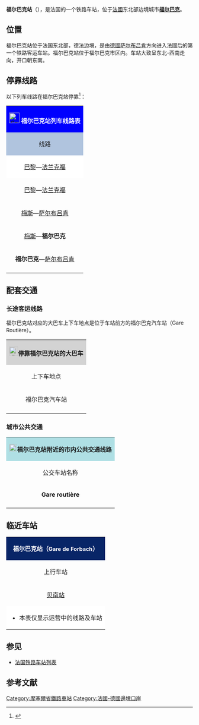 {{Infobox station
| name          =[[File:Sncf-logo.svg|32x32px]]福尔巴克站<br />Gare de Forbach
| type          = [[法国铁路|法国铁路]]
| image = File:Gare_de_Forbach.JPG
|image_caption = 福尔巴克站
| address       = {{FRA}}[[摩泽尔省|摩泽尔省]][[福尔巴克|福尔巴克]]
| latd          = 49
| latm          = 11
| lats          = 22
| latNS         = N
| longd         = 6
| longm         = 54
| longs         = 05
| longEW        = E
| operator = [[File:Sncf-logo.svg|32x32px]]
| coordinates_display = yes
| iso_region    = FR
| line          = 
* [[雷米伊－斯蒂兰旺代勒铁路|雷米伊－斯蒂兰旺代勒铁路]]
| platform      = 1岛式站台，1侧式站台
| tracks        = 3
| opened        = 1852年11月14日
| passengers= 约34.3万人次<ref>{{Cite web|url=https://ressources.data.sncf.com/explore/dataset/frequentation-gares/?sort=voyageurs_2014&q=forbach|title=Fréquentation en gares en 2014|accessdate=2016-11-06|author=SNCF|date=|language=法语|publisher=SNCF Open Data}}</ref>
| pass_year= 2015年
| station_type = 客运车站，兼办少量货运业务
| connections = 
* Flixbus
* 摩泽尔省城际客运
* 福尔巴克城市公共交通
| closed        = 
| map_locator   = 
}}

'''福尔巴克站'''（{{lang-fr|Gare de Forbach}}），是法国的一个铁路车站，位于[[法國|法國]]东北部边境城市'''[[福尔巴克|福尔巴克]]'''。

==位置==

福尔巴克站位于法国东北部，德法边境，是由[[德國|德國]][[萨尔布吕肯|萨尔布吕肯]]方向进入法國后的第一个铁路客运车站。福尔巴克站位于福尔巴克市区内。车站大致呈东北-西南走向，开口朝东南。

== 停靠线路 ==
以下列车线路在福尔巴克站停靠<ref>{{Cite web|url=http://www.bahn.de/i/view/mdb/bahnintern/international/frankreich/mdb_88413_horaires_paris_-_francfort.pdf|title=巴黎-法兰克福高铁列车时刻表|accessdate=2016-03-31|author=DB|date=|language=法语|publisher=DB|deadurl=yes|archiveurl=https://web.archive.org/web/20151106100821/http://www.bahn.de/i/view/mdb/bahnintern/international/frankreich/mdb_88413_horaires_paris_-_francfort.pdf|archivedate=2015-11-06}}</ref>：

{| class="wikitable mw-collapsible" 
|colspan="5" style="background:#0000FF" align="center" |[[File:Sncf-logo.svg|28x28px]] <font color=#FFFFFF>'''福尔巴克站列车线路表'''</font>
|-
!style="background:#B0C4DE"| 线路
!style="background:#B0C4DE"|车种
!style="background:#B0C4DE"|上一站
!style="background:#B0C4DE"|下一站
!style="background:#B0C4DE"|大致运行频率{{noteTag|name=noteA}}
|-
|style="background:#FFFFFF" |[[巴黎东站|巴黎]]—[[法兰克福火车总站|法兰克福]]
|style="background:#FFFFFF" align="center"|'''[[ICE|ICE]]'''
|style="background:#FFFFFF"|[[巴黎东站|巴黎东]]
|style="background:#FFFFFF"|[[萨尔布吕肯火车总站|萨尔布吕肯]]
|style="background:#FFFFFF"|每天1~2趟
|-
|[[巴黎东站|巴黎]]—[[法兰克福火车总站|法兰克福]]
|align="center"|'''[[TGV|TGV]]'''
|[[巴黎东站|巴黎东]]
|[[萨尔布吕肯火车总站|萨尔布吕肯]]
|每天1趟
|-
|[[梅斯城站|梅斯]]—[[萨尔布吕肯火车总站|萨尔布吕肯]]
| rowspan="3" align="center"|'''[[法国大区列车|TER]]'''
|[[贝南站|贝南]]
|[[萨尔布吕肯火车总站|萨尔布吕肯]]
|每天2~3趟
|-
|[[梅斯城站|梅斯]]—'''福尔巴克'''
|[[贝南站|贝南]]
|（终点）
|每天8趟左右
|-
|'''福尔巴克'''—[[萨尔布吕肯火车总站|萨尔布吕肯]]
|（起点）
|[[萨尔布吕肯火车总站|萨尔布吕肯]]
|每天6趟左右
|-
|colspan="5" style="background:#FFFFFF"|{{noteFoot|1=
{{noteTag|name=noteA|1=在本栏中，往返1次为"1趟"；除特别标明外，其数据仅工作日有效，周末及节假日列车数量可能会减少}}
}}
|}

==配套交通==

===长途客运线路===

福尔巴克站对应的大巴车上下车地点是位于车站前方的福尔巴克汽车站（Gare Routière）。

{| class="wikitable mw-collapsible" 
|colspan="3" align="center" style="background:#D3D3D3" |[[File:BSicon_BUS.svg|24x24px]]'''停靠福尔巴克站的大巴车'''
|-
!align="center" |上下车地点
!align="center" |运营单位
!align="center" |主要目的地{{noteTag|name=noteA}}
|-
| rowspan="3" align="center" |福尔巴克汽车站
|align="center" |Flixbus
|[[巴黎|巴黎]]、[[南锡|南锡]]、[[第戎站|第戎]]、[[里昂帕尔迪厄站|里昂]]、[[图尔|图尔]]
|-
|align="center" |{{link-fr|摩泽尔省城际客运|Transports interurbains de la Moselle}}<br>TIM<ref>{{Cite web|url=http://www.cg57.fr/lestransports/Pages/Sedeplacer/Lereseautim.aspx|title=摩泽尔省客运线路地图查询|accessdate=2016-03-31|author=tim(摩泽尔省公共交通公司)|date=|language=法语|publisher=tim}}</ref>
|[[萨尔格米纳|萨尔格米纳]]、[[莱维莱_(摩泽尔省)|莱维莱]]、[[皮泰朗格奥拉克_(摩泽尔省)|皮特朗日欧拉克]]、[[福尔屈埃蒙|福尔屈埃蒙]]{{noteTag|name=noteC}}
|-
|align="center" |[[SNCF|SNCF]]
|（''当某条铁路线施工或罢工时，SNCF可能会提供途径该线路沿途站点的大巴车''{{noteTag|name=noteB}}）
|-
|colspan="3" style="background:#FFFFFF"|{{noteFoot|1=
{{noteTag|name=noteA|1=本栏不包括可以联程中转前往的目的地}}
{{noteTag|name=noteB|1=其车票可与SNCF的同线路车票通用}}
{{noteTag|name=noteC|1=部分城际客运线路仅周一至五开行]}}
}}
|}

===城市公共交通===

{| class="wikitable mw-collapsible" 
|colspan="3" align="center" style="background:#AFDFE4"|[[File:Bus-logo.svg|21x21px]]'''福尔巴克站附近的市内公共交通线路'''
|-
!align="center" |公交车站名称
!align="center" |位置
!align="center" |停靠线路{{noteTag|name=noteA}}<ref>{{Cite web|url=http://www.agglo-forbach.fr/site/transport_intro.php|title=福尔巴克城市圈公共交通|accessdate=2016-04-01|author=福尔巴克城市圈|date=|language=法语|publisher=|deadurl=yes|archiveurl=https://web.archive.org/web/20160305090918/http://www.agglo-forbach.fr/site/transport_intro.php|archivedate=2016-03-05}}</ref>
|-
|'''Gare routière'''
|和大巴车上下车地点一致
|
* 市区公交3~8路、30路
* 郊区公交A线、B线、C线
|-
|colspan="3" style="background:#FFFFFF"|{{noteFoot|1=
{{noteTag|name=noteA|1=福尔巴克市区内的所有公交线路在周日及节假日均停运}}
}}
|}

==临近车站==

{|class="wikitable mw-collapsible" style="margin: 0 auto; width:42em;"
|colspan="3"  style="background:#082567" align="center"|<font color=#FFFFFF>'''福尔巴克站（<span style="font-size:11pt;">Gare de Forbach</span>）'''</font>
|-
!上行车站
!线路
!下行车站
|-
|align="center" |[[贝南站|贝南站]]
|align="center" |'''{{link-fr|雷米利－斯提因温德尔铁路|Ligne de Rémilly à Stiring-Wendel}}'''
|align="center" |[[萨尔布吕肯火车总站|萨尔布吕肯火车总站]]
|-
|colspan="3" style="background:#FFFFFF"|
*本表仅显示运营中的线路及车站
|}

==参见==

* [[法国铁路车站列表|法国铁路车站列表]]

== 参考文献 ==
{{Reflist}}

[[Category:摩塞爾省鐵路車站|Category:摩塞爾省鐵路車站]]
[[Category:法國-德國邊境口岸|Category:法國-德國邊境口岸]]